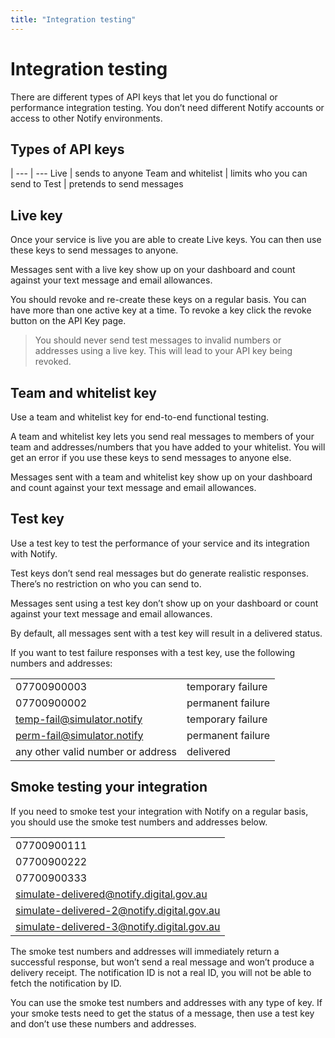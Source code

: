 ```yaml
---
title: "Integration testing"
---
```


# Integration testing

There are different types of API keys that let you do functional or performance integration testing. You don’t need different Notify accounts or access to other Notify environments.

## Types of API keys

 |
--- | --- 
Live | sends to anyone
Team and whitelist | limits who you can send to
Test | pretends to send messages

## Live key

Once your service is live you are able to create Live keys. You can then use these keys to send messages to anyone.

Messages sent with a live key show up on your dashboard and count against your text message and email allowances.

You should revoke and re-create these keys on a regular basis. You can have more than one active key at a time. To revoke a key click the revoke button on the API Key page.


> You should never send test messages to invalid numbers or addresses using a live key. This will lead to your API key being revoked.



## Team and whitelist key

Use a team and whitelist key for end-to-end functional testing.

A team and whitelist key lets you send real messages to members of your team and addresses/numbers that you have added to your whitelist. You will get an error if you use these keys to send messages to anyone else.

Messages sent with a team and whitelist key show up on your dashboard and count against your text message and email allowances.

## Test key

Use a test key to test the performance of your service and its integration with Notify.

Test keys don’t send real messages but do generate realistic responses. There’s no restriction on who you can send to.

Messages sent using a test key don’t show up on your dashboard or count against your text message and email allowances.

By default, all messages sent with a test key will result in a delivered status.

If you want to test failure responses with a test key, use the following numbers and addresses:

| | |
--- | --- 
07700900003 | temporary failure
07700900002 | permanent failure
temp-fail@simulator.notify | temporary failure
perm-fail@simulator.notify | permanent failure
any other valid number or address | delivered


## Smoke testing your integration

If you need to smoke test your integration with Notify on a regular basis, you should use the smoke test numbers and addresses below.

| |
---|
07700900111 |
07700900222 |
07700900333 |
simulate-delivered@notify.digital.gov.au |
simulate-delivered-2@notify.digital.gov.au |
simulate-delivered-3@notify.digital.gov.au |


The smoke test numbers and addresses will immediately return a successful response, but won’t send a real message and won’t produce a delivery receipt. The notification ID is not a real ID, you will not be able to fetch the notification by ID.

You can use the smoke test numbers and addresses with any type of key. If your smoke tests need to get the status of a message, then use a test key and don’t use these numbers and addresses.
